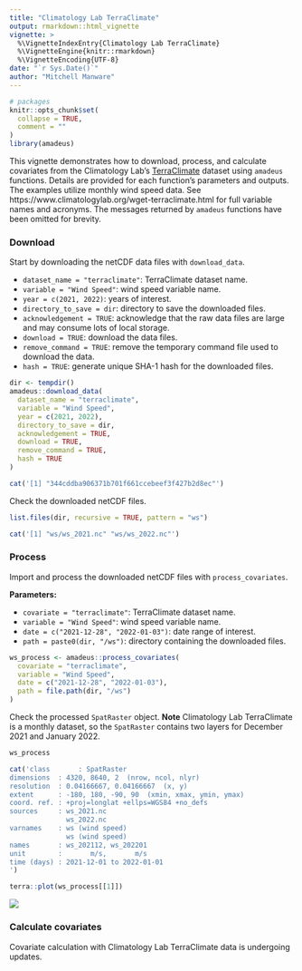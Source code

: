 ```yaml
---
title: "Climatology Lab TerraClimate"
output: rmarkdown::html_vignette
vignette: >
  %\VignetteIndexEntry{Climatology Lab TerraClimate}
  %\VignetteEngine{knitr::rmarkdown}
  %\VignetteEncoding{UTF-8}
date: "`r Sys.Date()`"
author: "Mitchell Manware"
---
```


```r
# packages
knitr::opts_chunk$set(
  collapse = TRUE,
  comment = ""
)
library(amadeus)
```

This vignette demonstrates how to download, process, and calculate covariates from the Climatology Lab's [TerraClimate](https://www.climatologylab.org/terraclimate.html) dataset using `amadeus` functions.
Details are provided for each function's parameters and outputs.
The examples utilize monthly wind speed data.
See https://www.climatologylab.org/wget-terraclimate.html for full variable names and acronyms.
The messages returned by `amadeus` functions have been omitted for brevity.

### Download

Start by downloading the netCDF data files with `download_data`.

* `dataset_name = "terraclimate"`: TerraClimate dataset name.
* `variable = "Wind Speed"`: wind speed variable name.
* `year = c(2021, 2022)`: years of interest.
* `directory_to_save = dir`: directory to save the downloaded files.
* `acknowledgement = TRUE`: acknowledge that the raw data files are large and may consume lots of local storage.
* `download = TRUE`: download the data files.
* `remove_command = TRUE`: remove the temporary command file used to download the data.
* `hash = TRUE`: generate unique SHA-1 hash for the downloaded files.

```r
dir <- tempdir()
amadeus::download_data(
  dataset_name = "terraclimate",
  variable = "Wind Speed",
  year = c(2021, 2022),
  directory_to_save = dir,
  acknowledgement = TRUE,
  download = TRUE,
  remove_command = TRUE,
  hash = TRUE
)
```

```r
cat('[1] "344cddba906371b701f661ccebeef3f427b2d8ec"')
```

Check the downloaded netCDF files.

```r
list.files(dir, recursive = TRUE, pattern = "ws")
```

```r
cat('[1] "ws/ws_2021.nc" "ws/ws_2022.nc"')
```

### Process

Import and process the downloaded netCDF files with `process_covariates`.

**Parameters:**

* `covariate = "terraclimate"`: TerraClimate dataset name.
* `variable = "Wind Speed"`: wind speed variable name.
* `date = c("2021-12-28", "2022-01-03")`: date range of interest.
* `path = paste0(dir, "/ws")`: directory containing the downloaded files.

```r
ws_process <- amadeus::process_covariates(
  covariate = "terraclimate",
  variable = "Wind Speed",
  date = c("2021-12-28", "2022-01-03"),
  path = file.path(dir, "/ws")
)
```

Check the processed `SpatRaster` object.
**Note** Climatology Lab TerraClimate is a monthly dataset, so the `SpatRaster` contains two layers for December 2021 and January 2022.

```r
ws_process
```

```r
cat('class       : SpatRaster 
dimensions  : 4320, 8640, 2  (nrow, ncol, nlyr)
resolution  : 0.04166667, 0.04166667  (x, y)
extent      : -180, 180, -90, 90  (xmin, xmax, ymin, ymax)
coord. ref. : +proj=longlat +ellps=WGS84 +no_defs 
sources     : ws_2021.nc  
              ws_2022.nc  
varnames    : ws (wind speed) 
              ws (wind speed) 
names       : ws_202112, ws_202201 
unit        :       m/s,       m/s 
time (days) : 2021-12-01 to 2022-01-01 
')
```

```r
terra::plot(ws_process[[1]])
```

![](images/ws_process.png){style="display: block; margin-left: auto; margin-right: auto;"}

### Calculate covariates

Covariate calculation with Climatology Lab TerraClimate data is undergoing updates.
